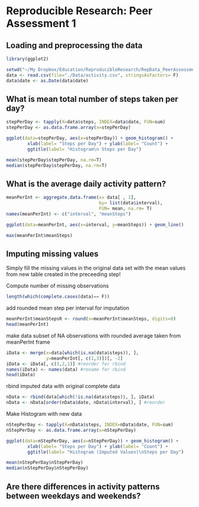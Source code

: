 # Reproducible Research: Peer Assessment 1


## Loading and preprocessing the data

```r
library(ggplot2)

setwd("~/My Dropbox/Education/ReproducibleResearch/RepData_PeerAssessment1")
data <- read.csv(file="./Data/activity.csv", stringsAsFactors= F)
data$date <- as.Date(data$date)

```


## What is mean total number of steps taken per day?

```r
stepPerDay <- tapply(X=data$steps, INDEX=data$date, FUN=sum)
stepPerDay <- as.data.frame.array(x=stepPerDay)           

ggplot(data=stepPerDay, aes(x=stepPerDay)) + geom_histogram() + 
        xlab(label= "Steps per Day") + ylab(label= "Count") +
        ggtitle(label= "Histogram\n Steps per Day")

mean(stepPerDay$stepPerDay, na.rm=T)
median(stepPerDay$stepPerDay, na.rm=T)

```

## What is the average daily activity pattern?

```r
meanPerInt <- aggregate.data.frame(x= data[ , 1], 
                                   by= list(data$interval), 
                                   FUN= mean, na.rm= T)
names(meanPerInt) <- c("interval", "meanSteps")

ggplot(data=meanPerInt, aes(x=interval, y=meanSteps)) + geom_line()

max(meanPerInt$meanSteps)

```


## Imputing missing values

Simply fill the missing values in the original data set with the mean   values from new table created in the preceeding step!

Compute number of missing observations
```r
length(which(complete.cases(data)== F))

```

add rounded mean step per interval for imputation

```r
meanPerInt$meanStepsR <- round(x=meanPerInt$meanSteps, digits=0)
head(meanPerInt)
```

make data subset of NA observations with rounded average taken from  
meanPerInt frame

```r
iData <- merge(x=data[which(is.na(data$steps)), ], 
               y=meanPerInt[, c(1,3)])[, -2]
iData <- iData[, c(3,2,1)] #reorder for rbind
names(iData) <- names(data) #rename for rbind
head(iData)
```

rbind imputed data with original complete data

```r
nData <- rbind(data[which(!is.na(data$steps)), ], iData)
nData <- nData[order(nData$date, nData$interval), ] #reorder
```

Make Histogram with new data
```r
nStepPerDay <- tapply(X=nData$steps, INDEX=nData$date, FUN=sum)
nStepPerDay <- as.data.frame.array(x=nStepPerDay) 

ggplot(data=nStepPerDay, aes(x=nStepPerDay)) + geom_histogram() + 
        xlab(label= "Steps per Day") + ylab(label= "Count") +
        ggtitle(label= "Histogram (Imputed Values)\nSteps per Day")

mean(nStepPerDay$nStepPerDay)
median(nStepPerDay$nStepPerDay)

```

## Are there differences in activity patterns between weekdays and weekends?

